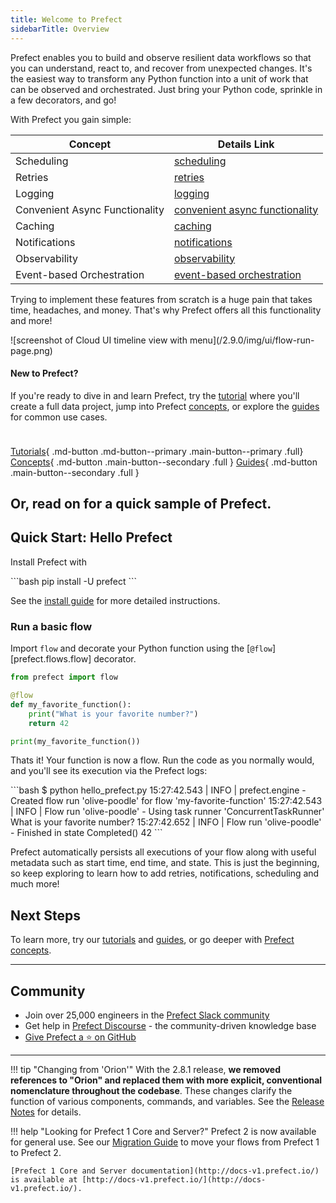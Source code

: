 ```yaml
---
title: Welcome to Prefect
sidebarTitle: Overview
---
```


Prefect enables you to build and observe resilient data workflows so that you can understand, react to, and recover from unexpected changes. It's the easiest way to transform any Python function into a unit of work that can be observed and orchestrated. Just bring your Python code, sprinkle in a few decorators, and go!

With Prefect you gain simple:

| Concept                      | Details Link                                         |
|------------------------------|------------------------------------------------------|
| Scheduling                   | [scheduling](/2.9.0/concepts/schedules)                    |
| Retries                      | [retries](/2.9.0/concepts/tasks/#task-arguments)           |
| Logging                      | [logging](/2.9.0/guides/logs/)                           |
| Convenient Async Functionality | [convenient async functionality](/2.9.0/concepts/task-runners/#task-runners) |
| Caching                      | [caching](/2.9.0/concepts/tasks/#caching)                  |
| Notifications                | [notifications](/2.9.0/cloud/automations/)                 |
| Observability                | [observability](/2.9.0/cloud/overview/)                    |
| Event-based Orchestration   | [event-based orchestration](/2.9.0/cloud/webhooks/)        |

Trying to implement these features from scratch is a huge pain that takes time, headaches, and money. That's why Prefect offers all this functionality and more!

<Frame caption="Prefect UI">![screenshot of Cloud UI timeline view with menu](/2.9.0/img/ui/flow-run-page.png)</Frame>

#### New to Prefect?
If you're ready to dive in and learn Prefect, try the [tutorial](/2.9.0/tutorial/index/) where you'll create a full data project, jump into Prefect [concepts](/2.9.0/concepts/index/), or explore the [guides](guides/index/) for common use cases. <div style="height: 10px"></div>

[Tutorials](/2.9.0/tutorials/)\{ .md-button .md-button--primary .main-button--primary .full}  [Concepts](/2.9.0/concepts)\{ .md-button .main-button--secondary .full }  [Guides](guides)\{ .md-button .main-button--secondary .full }

Or, read on for a quick sample of Prefect.
---

## Quick Start: Hello Prefect

Install Prefect with 

<div class="terminal">
```bash
pip install -U prefect
```
</div>

See the [install guide](/2.9.0/getting-started/installation/) for more detailed instructions.

### Run a basic flow

Import `flow` and decorate your Python function using the [`@flow`][prefect.flows.flow] decorator.

```python hl_lines="1 3"
from prefect import flow

@flow
def my_favorite_function():
    print("What is your favorite number?")
    return 42

print(my_favorite_function())
```

Thats it! Your function is now a flow. Run the code as you normally would, and you'll see its execution via the Prefect logs:

<div class="terminal">
```bash
$ python hello_prefect.py
15:27:42.543 | INFO    | prefect.engine - Created flow run 'olive-poodle' for flow 'my-favorite-function'
15:27:42.543 | INFO    | Flow run 'olive-poodle' - Using task runner 'ConcurrentTaskRunner'
What is your favorite number?
15:27:42.652 | INFO    | Flow run 'olive-poodle' - Finished in state Completed()
42
```
</div>

Prefect automatically persists all executions of your flow along with useful metadata such as start time, end time, and state. This is just the beginning, so keep exploring to learn how to add retries, notifications, scheduling and much more!

## Next Steps
To learn more, try our [tutorials](/2.9.0/tutorials) and [guides](/2.9.0/guides), or go deeper with [Prefect concepts](/2.9.0/concepts).

---

## Community

- Join over 25,000 engineers in the [Prefect Slack community](https://prefect.io/slack)
- Get help in [Prefect Discourse](https://discourse.prefect.io/) - the community-driven knowledge base
- [Give Prefect a ⭐️ on GitHub](https://github.com/PrefectHQ/prefect) 

---

!!! tip "Changing from 'Orion'"
    With the 2.8.1 release, **we removed references to "Orion" and replaced them with more explicit, conventional nomenclature throughout the codebase**. These changes clarify the function of various components, commands, and variables. See the [Release Notes](https://github.com/PrefectHQ/prefect/blob/main/RELEASE-NOTES.md#release-281) for details.

!!! help "Looking for Prefect 1 Core and Server?"
    Prefect 2 is now available for general use. See our [Migration Guide](guides/migration-guide/) to move your flows from Prefect 1 to Prefect 2.

    [Prefect 1 Core and Server documentation](http://docs-v1.prefect.io/) is available at [http://docs-v1.prefect.io/](http://docs-v1.prefect.io/).